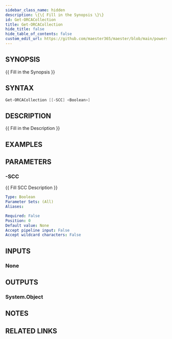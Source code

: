 ```yaml
---
sidebar_class_name: hidden
description: \{\{ Fill in the Synopsis \}\}
id: Get-ORCACollection
title: Get-ORCACollection
hide_title: false
hide_table_of_contents: false
custom_edit_url: https://github.com/maester365/maester/blob/main/powershell/public/Get-ORCACollection.ps1
---
```


## SYNOPSIS

\{\{ Fill in the Synopsis \}\}

## SYNTAX

```powershell
Get-ORCACollection [[-SCC] <Boolean>]
```

## DESCRIPTION

\{\{ Fill in the Description \}\}

## EXAMPLES

## PARAMETERS

### -SCC

\{\{ Fill SCC Description \}\}

```yaml
Type: Boolean
Parameter Sets: (All)
Aliases:

Required: False
Position: 0
Default value: None
Accept pipeline input: False
Accept wildcard characters: False
```

## INPUTS

### None

## OUTPUTS

### System.Object

## NOTES

## RELATED LINKS
